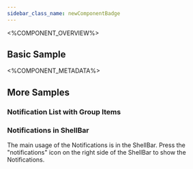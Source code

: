 ```yaml
---
sidebar_class_name: newComponentBadge
---
```



<%COMPONENT_OVERVIEW%>

## Basic Sample
<Basic />

<%COMPONENT_METADATA%>

## More Samples

### Notification List with Group Items
<GroupItems />

### Notifications in ShellBar
The main usage of the Notifications is in the ShellBar.
Press the "notifications" icon on the right side of the ShellBar to show the Notifications.
<InShellBar />